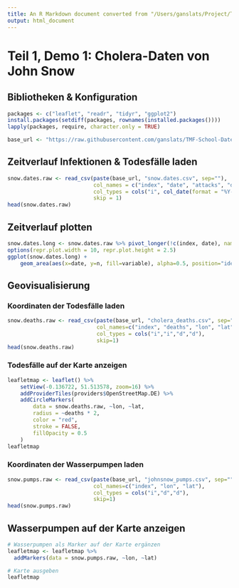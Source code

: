 ```yaml
---
title: An R Markdown document converted from "/Users/ganslats/Project/TMF-School/TMF-School-Datenanalyse-Visualisierung/Notebooks/teil-1-demo-01-john-snow.ipynb"
output: html_document
---
```


# Teil 1, Demo 1: Cholera-Daten von John Snow

## Bibliotheken & Konfiguration

```r
packages <- c("leaflet", "readr", "tidyr", "ggplot2")
install.packages(setdiff(packages, rownames(installed.packages())))
lapply(packages, require, character.only = TRUE)

base_url <- "https://raw.githubusercontent.com/ganslats/TMF-School-Datenanalyse-Visualisierung/master/Rohdaten/john-snow/"
```

## Zeitverlauf Infektionen & Todesfälle laden

```r
snow.dates.raw <- read_csv(paste(base_url, "snow.dates.csv", sep=""), 
                           col_names = c("index", "date", "attacks", "deaths"),
                           col_types = cols("i", col_date(format = "%Y-%m-%d"), "i", "i"),
                           skip = 1)
head(snow.dates.raw)
```

## Zeitverlauf plotten

```r
snow.dates.long <- snow.dates.raw %>% pivot_longer(!c(index, date), names_to="variable", values_to="n")
options(repr.plot.width = 10, repr.plot.height = 2.5)
ggplot(snow.dates.long) +
    geom_area(aes(x=date, y=n, fill=variable), alpha=0.5, position="identity") 
```

## Geovisualisierung

### Koordinaten der Todesfälle laden

```r
snow.deaths.raw <- read_csv(paste(base_url, "cholera_deaths.csv", sep=""), 
                            col_names=c("index", "deaths", "lon", "lat"), 
                            col_types = cols("i","i","d","d"), 
                            skip=1)
head(snow.deaths.raw)
```

### Todesfälle auf der Karte anzeigen

```r
leafletmap <- leaflet() %>%
    setView(-0.136722, 51.513578, zoom=16) %>%
    addProviderTiles(providers$OpenStreetMap.DE) %>%
    addCircleMarkers(
        data = snow.deaths.raw, ~lon, ~lat,
        radius = ~deaths * 2,
        color = "red",
        stroke = FALSE,
        fillOpacity = 0.5
    )
leafletmap
```

### Koordinaten der Wasserpumpen laden

```r
snow.pumps.raw <- read_csv(paste(base_url, "johnsnow_pumps.csv", sep=""), 
                           col_names=c("index", "lon", "lat"), 
                           col_types = cols("i","d","d"), 
                           skip=1)
head(snow.pumps.raw)
```

## Wasserpumpen auf der Karte anzeigen

```r
# Wasserpumpen als Marker auf der Karte ergänzen
leafletmap <- leafletmap %>%
  addMarkers(data = snow.pumps.raw, ~lon, ~lat)

# Karte ausgeben
leafletmap
```
